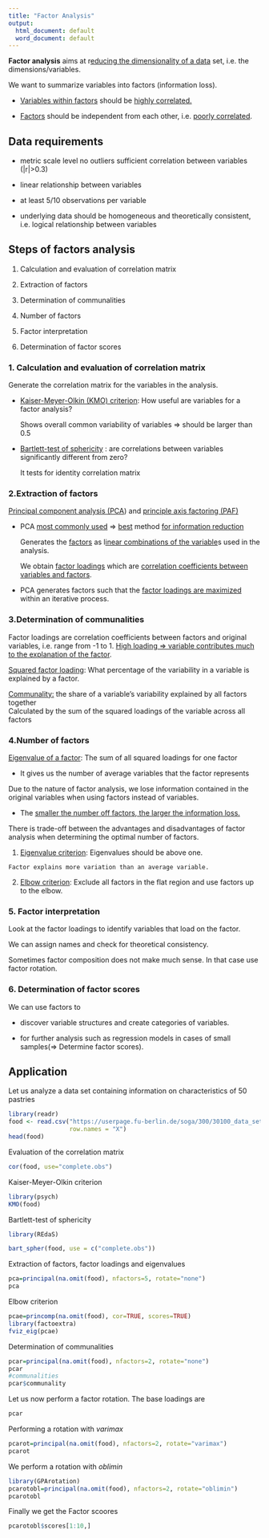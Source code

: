 ---
title: "Factor Analysis"
output:
  html_document: default
  word_document: default
---

**Factor analysis** aims at r[educing the dimensionality of a data]{.underline} set, i.e. the dimensions/variables.

We want to summarize variables into factors (information loss).

-   [Variables within factors]{.underline} should be [highly correlated.]{.underline}

-   [Factors]{.underline} should be independent from each other, i.e. [poorly correlated]{.underline}.

## Data requirements

-   metric scale level no outliers sufficient correlation between variables (\|r\|\>0.3)

-   linear relationship between variables

-   at least 5/10 observations per variable

-   underlying data should be homogeneous and theoretically consistent, i.e. logical relationship between variables

## Steps of factors analysis

1.  Calculation and evaluation of correlation matrix

2.  Extraction of factors

3.  Determination of communalities

4.  Number of factors

5.  Factor interpretation

6.  Determination of factor scores

### 1. Calculation and evaluation of correlation matrix

Generate the correlation matrix for the variables in the analysis.

-   [Kaiser-Meyer-Olkin (KMO) criterion]{.underline}: How useful are variables for a factor analysis?

    Shows overall common variability of variables =\> should be larger than 0.5

-   [Bartlett-test of sphericity]{.underline} : are correlations between variables significantly different from zero?

    It tests for identity correlation matrix

### 2.Extraction of factors

[Principal component analysis (PCA]{.underline}) and [principle axis factoring (PAF)]{.underline}

-   PCA [most commonly used]{.underline} =\> [best]{.underline} method [for information reduction]{.underline}

    Generates the [factors]{.underline} as l[inear combinations of the variable]{.underline}s used in the analysis.

    We obtain [factor loadings]{.underline} which are [correlation coefficients between]{.underline} [variables and factors]{.underline}.

-   PCA generates factors such that the [factor loadings are maximized]{.underline} within an iterative process.

### 3.Determination of communalities

Factor loadings are correlation coefficients between factors and original variables, i.e. range from -1 to 1. [High loading =\> variable contributes much to the explanation of the factor]{.underline}.

[Squared factor loading]{.underline}: What percentage of the variability in a variable is explained by a factor.

[Communality:]{.underline} the share of a variable's variability explained by all factors together\
Calculated by the sum of the squared loadings of the variable across all factors

### 4.Number of factors

[Eigenvalue of a factor]{.underline}: The sum of all squared loadings for one factor

-   It gives us the number of average variables that the factor represents

Due to the nature of factor analysis, we lose information contained in the original variables when using factors instead of variables.

-   The [smaller the number off factors, the larger the information loss.]{.underline}

There is trade-off between the advantages and disadvantages of factor analysis when determining the optimal number of factors.

1.  [Eigenvalue criterion]{.underline}: Eigenvalues should be above one.

```         
Factor explains more variation than an average variable.
```

2.  [Elbow criterion]{.underline}: Exclude all factors in the flat region and use factors up to the elbow.

### 5. Factor interpretation

Look at the factor loadings to identify variables that load on the factor.

We can assign names and check for theoretical consistency.

Sometimes factor composition does not make much sense. In that case use factor rotation.

### 6. Determination of factor scores

We can use factors to

-   discover variable structures and create categories of variables.

-   for further analysis such as regression models in cases of small samples(=\> Determine factor scores).

## Application

Let us analyze a data set containing information on characteristics of 50 pastries

```{r}
library(readr)
food <- read.csv("https://userpage.fu-berlin.de/soga/300/30100_data_sets/food-texture.csv",
                 row.names = "X")
head(food)
```

Evaluation of the correlation matrix

```{r}
cor(food, use="complete.obs")

```

Kaiser-Meyer-Olkin criterion

```{r}
library(psych)
KMO(food)
```

Bartlett-test of sphericity

```{r}
library(REdaS)

bart_spher(food, use = c("complete.obs"))
```

Extraction of factors, factor loadings and eigenvalues

```{r}
pca=principal(na.omit(food), nfactors=5, rotate="none")
pca
```

Elbow criterion

```{r}
pcae=princomp(na.omit(food), cor=TRUE, scores=TRUE)
library(factoextra)
fviz_eig(pcae)
```

Determination of communalities

```{r}
pcar=principal(na.omit(food), nfactors=2, rotate="none")
pcar
#communalities
pcar$communality
```

Let us now perform a factor rotation. The base loadings are

```{r}
pcar
```

Performing a rotation with $varimax$

```{r}
pcarot=principal(na.omit(food), nfactors=2, rotate="varimax")
pcarot
```

We perform a rotation with $oblimin$

```{r}
library(GPArotation)
pcarotobl=principal(na.omit(food), nfactors=2, rotate="oblimin")
pcarotobl
```

Finally we get the Factor scoores

```{r}
pcarotobl$scores[1:10,]


```
